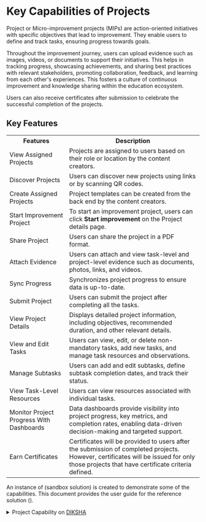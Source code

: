 
# Key Capabilities of Projects

Project or Micro-improvement projects (MIPs) are action-oriented initiatives with specific objectives that lead to improvement. They enable users to define and track tasks, ensuring progress towards goals. 

Throughout the improvement journey, users can upload evidence such as images, videos, or documents to support their initiatives. This helps in tracking progress, showcasing achievements, and sharing best practices with relevant stakeholders, promoting collaboration, feedback, and learning from each other's experiences. This fosters a culture of continuous improvement and knowledge sharing within the education ecosystem. 

Users can also receive certificates after submission to celebrate the successful completion of the projects.

## Key Features

<table>
<tr>
    <th>Features</th>
    <th>Description</th>
</tr>
<tr>
    <td>View Assigned Projects</td>
    <td>Projects are assigned to users based on their role or location by the content creators.</td>
</tr>
<tr>
    <td>Discover Projects</td>
    <td>Users can discover new projects using links or by scanning QR codes.</td>
</tr>
<tr>
    <td>Create Assigned Projects</td>
    <td>Project templates can be created from the back end by the content creators.</td>
</tr>
<tr>
    <td>Start Improvement Project</td>
    <td>To start an improvement project, users can click <b>Start improvement</b> on the Project details page.</td>
</tr>
<tr>
    <td>Share Project</td>
    <td>Users can share the project in a PDF format.</td>
</tr>
<tr>
    <td>Attach Evidence</td>
    <td>Users can attach and view task-level and project-level evidence such as documents, photos, links, and videos.</td>
</tr>
<tr>
    <td>Sync Progress</td>
    <td>Synchronizes project progress to ensure data is up-to-date.</td>
</tr>
<tr>
    <td>Submit Project</td>
    <td>Users can submit the project after completing all the tasks.</td>
</tr>
<tr>
    <td>View Project Details</td>
    <td>Displays detailed project information, including objectives, recommended duration, and other relevant details.</td>
</tr>
<tr>
    <td>View and Edit Tasks</td>
    <td>Users can view, edit, or delete non-mandatory tasks, add new tasks, and manage task resources and observations.</td>
</tr>
<tr>
    <td>Manage Subtasks</td>
    <td>Users can add and edit subtasks, define subtask completion dates, and track their status.</td>
</tr>
<tr>
    <td>View Task-Level Resources</td>
    <td>Users can view resources associated with individual tasks.</td>
</tr>
<tr>
    <td>Monitor Project Progress With Dashboards</td>
    <td>Data dashboards provide visibility into project progress, key metrics, and completion rates, enabling data-driven decision-making and targeted support.</td>
</tr>
<tr>
    <td>Earn Certificates</td>
    <td>Certificates will be provided to users after the submission of completed projects. However, certificates will be issued for only those projects that have certificate criteria defined.</td>
</tr>
</table>

An instance of <ProductName /> (sandbox solution) is created to demonstrate some of the capabilities. This document provides the user guide for the reference solution (<ProductName />).

<details>
<summary>Project Capability on <a href="https://diksha.gov.in/index.html">DIKSHA</a></summary>

An improvement project is a construct that help Leaders (such as HT,HM, CRPs, DEOs, and DIET officials) and teachers to do the following actions:

* Define and track a set of tasks to achieve specific objectives.

* Take up projects for a particular time to improve any process, program, or activity.

* Earn certificates by successfully completing the projects.

Targeted initiatives can address specific challenges and drive improvements across various levels of the education system. Here are some examples:

* A school leader might conduct a project on Parent-Teacher Meetings to involve parents more actively in their child's learning.

* Teachers could take on projects using Teaching Learning Materials (TLM) to improve student engagement and outcomes in the classroom.

* Cluster or district officials might focus on school enrollment projects to bring out-of-school children into schools within their jurisdiction.

* Additionally, teachers could work on projects involving innovative pedagogy to share best practices among their peers.

**Accessibility of Projects**

* Link: Projects can be discovered using a link. Project managers can share the links with all the users. Users can click on the link to access the project.

* QR Code: Program managers can create a project QR code and share it with all the users. Users can easily scan the QR code and get access to the project.

* App Navigation: Targeted users can also view projects using the <b>Programs</b> and <b>Project</b> tile on the app.

</details>